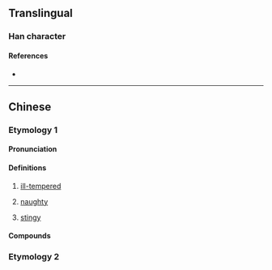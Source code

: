 {{character info/new}}
{{also|生|主}}
==Translingual==

===Han character===
{{Han char|rn=96|rad=玉|as=01|sn=5|four=|canj=OG,XXOG|ids=⿸丿王}}

====References====
* {{Han ref|kx=0727.041|hdz=21101.010|uh=738D|ud=29581}}

----

==Chinese==

===Etymology 1===
{{zh-forms|alt=戛,嘎}}

====Pronunciation====
{{zh-pron
|m=gǎ
|c=gaa2,gaat3
|h=
|md=
|mn=
|w=
|mc=
|oc=
|cat=a
}}

====Definitions====
{{zh-hanzi}}

# {{lb|zh|Beijing Mandarin|Northeastern Mandarin|Jilu Mandarin|Jiaoliao Mandarin|dialectal Jin}} [[ill-tempered]]
# {{lb|zh|Beijing Mandarin|Northeastern Mandarin|Jilu Mandarin}} [[naughty]]
# {{lb|zh|Northeastern Mandarin}} [[stingy]]

====Compounds====
{{zh-der|玍七馬八|玍古|玍雜子|玍子|玍不溜秋|玍古話|玍話|玍拉古東兒的|玍屄|玍屄豆子|玍牙子|玍牙子話|玍了古氣兒}}

===Etymology 2===
{{zh-see|𡳞|v}}
